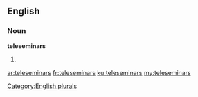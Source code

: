 ==English==

===Noun===
'''teleseminars'''

# {{plural of|teleseminar}}

[[Category:English plurals]]

[[ar:teleseminars]]
[[fr:teleseminars]]
[[ku:teleseminars]]
[[my:teleseminars]]